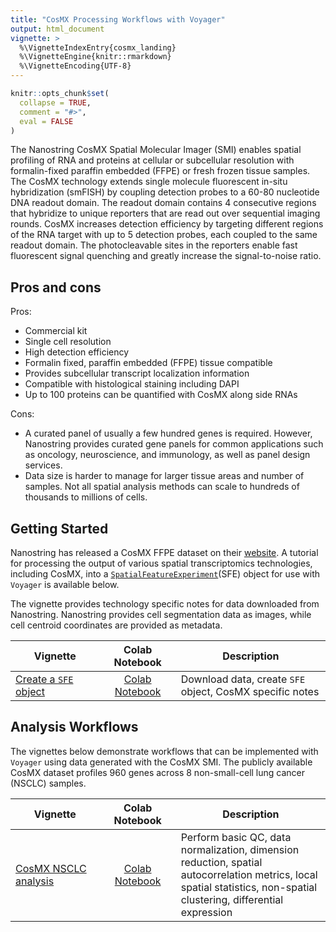 ```yaml
---
title: "CosMX Processing Workflows with Voyager"
output: html_document
vignette: >
  %\VignetteIndexEntry{cosmx_landing}
  %\VignetteEngine{knitr::rmarkdown}
  %\VignetteEncoding{UTF-8}
---
```


```r
knitr::opts_chunk$set(
  collapse = TRUE,
  comment = "#>",
  eval = FALSE
)
```

The Nanostring CosMX Spatial Molecular Imager (SMI) enables spatial profiling of RNA and proteins at cellular or subcellular resolution with formalin-fixed paraffin embedded (FFPE) or fresh frozen tissue samples. The CosMX technology extends single molecule fluorescent in-situ hybridization (smFISH) by coupling detection probes to a 60-80 nucleotide DNA readout domain. The readout domain contains 4 consecutive regions that hybridize to unique reporters that are read out over sequential imaging rounds. CosMX increases detection efficiency by targeting different regions of the RNA target with up to 5 detection probes, each coupled to the same readout domain. The photocleavable sites in the reporters enable fast fluorescent signal quenching and greatly increase the signal-to-noise ratio. 

## Pros and cons
Pros:

* Commercial kit
* Single cell resolution
* High detection efficiency
* Formalin fixed, paraffin embedded (FFPE) tissue compatible
* Provides subcellular transcript localization information
* Compatible with histological staining including DAPI
* Up to 100 proteins can be quantified with CosMX along side RNAs

Cons:

* A curated panel of usually a few hundred genes is required. However, Nanostring provides curated gene panels for common applications such as oncology, neuroscience, and immunology, as well as panel design services.
* Data size is harder to manage for larger tissue areas and number of samples. Not all spatial analysis methods can scale to hundreds of thousands to millions of cells.

## Getting Started

Nanostring has released a CosMX FFPE dataset on their [website](https://nanostring.com/products/cosmx-spatial-molecular-imager/ffpe-dataset/). A tutorial for processing the output of various spatial transcriptomics technologies, including CosMX, into a [`SpatialFeatureExperiment`](https://bioconductor.org/packages/devel/bioc/html/SpatialFeatureExperiment.html)(SFE) object for use with `Voyager` is available below. 

The vignette provides technology specific notes for data downloaded from Nanostring. Nanostring provides cell segmentation data as images, while cell centroid coordinates are provided as metadata. 

| Vignette | Colab Notebook | Description |
|--------------------|:---------------:|---------------------------------|
| [Create a `SFE` object](https://pachterlab.github.io/voyager/articles/create_sfe.html) | [Colab Notebook](https://colab.research.google.com/github/pachterlab/voyager/blob/documentation/vignettes/create_sfe.ipynb) | Download data, create `SFE` object, CosMX specific notes |


## Analysis Workflows

The vignettes below demonstrate workflows that can be implemented with `Voyager` using data generated with the CosMX SMI. The publicly available CosMX dataset profiles 960 genes across 8 non-small-cell lung cancer (NSCLC) samples. 

| Vignette | Colab Notebook | Description |
|--------------------|:---------------:|---------------------------------|
| [CosMX NSCLC analysis](https://pachterlab.github.io/voyager/articles/vig4_cosmx.html) | [Colab Notebook](https://colab.research.google.com/github/pachterlab/voyager/blob/documentation/vignettes/vig4_cosmx.ipynb) | Perform basic QC, data normalization, dimension reduction, spatial autocorrelation metrics, local spatial statistics, non-spatial clustering, differential expression |
